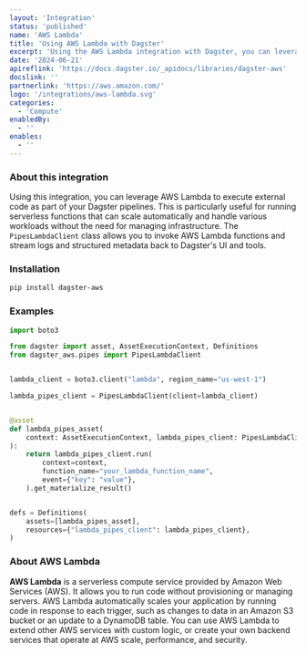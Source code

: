 ```yaml
---
layout: 'Integration'
status: 'published'
name: 'AWS Lambda'
title: 'Using AWS Lambda with Dagster'
excerpt: 'Using the AWS Lambda integration with Dagster, you can leverage serverless functions to execute external code in your pipelines.'
date: '2024-06-21'
apireflink: 'https://docs.dagster.io/_apidocs/libraries/dagster-aws'
docslink: ''
partnerlink: 'https://aws.amazon.com/'
logo: '/integrations/aws-lambda.svg'
categories:
  - 'Compute'
enabledBy:
  - ''
enables:
  - ''
---
```


### About this integration

Using this integration, you can leverage AWS Lambda to execute external code as part of your Dagster pipelines. This is particularly useful for running serverless functions that can scale automatically and handle various workloads without the need for managing infrastructure. The `PipesLambdaClient` class allows you to invoke AWS Lambda functions and stream logs and structured metadata back to Dagster's UI and tools.

### Installation

```bash
pip install dagster-aws
```

### Examples

```python
import boto3

from dagster import asset, AssetExecutionContext, Definitions
from dagster_aws.pipes import PipesLambdaClient


lambda_client = boto3.client("lambda", region_name="us-west-1")

lambda_pipes_client = PipesLambdaClient(client=lambda_client)


@asset
def lambda_pipes_asset(
    context: AssetExecutionContext, lambda_pipes_client: PipesLambdaClient
):
    return lambda_pipes_client.run(
        context=context,
        function_name="your_lambda_function_name",
        event={"key": "value"},
    ).get_materialize_result()


defs = Definitions(
    assets=[lambda_pipes_asset],
    resources={"lambda_pipes_client": lambda_pipes_client},
)
```

### About AWS Lambda

**AWS Lambda** is a serverless compute service provided by Amazon Web Services (AWS). It allows you to run code without provisioning or managing servers. AWS Lambda automatically scales your application by running code in response to each trigger, such as changes to data in an Amazon S3 bucket or an update to a DynamoDB table. You can use AWS Lambda to extend other AWS services with custom logic, or create your own backend services that operate at AWS scale, performance, and security.
